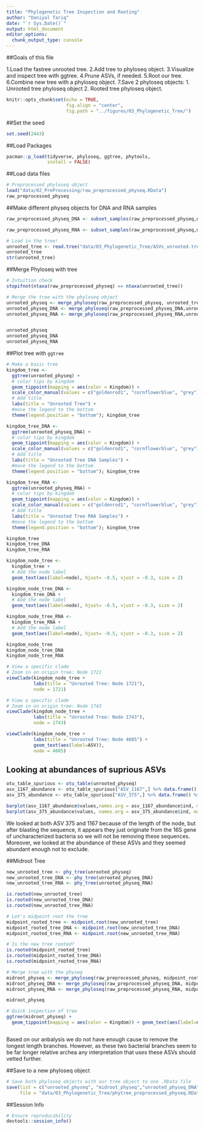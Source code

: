 ```yaml
---
title: "Phylogenetic Tree Inspection and Rooting"
author: "Daniyal Tariq"
date: "`r Sys.Date()`"
output: html_document
editor_options: 
  chunk_output_type: console
---
```

##Goals of this file

1.Load the fastree unrooted tree.
2.Add tree to phyloseq object.
3.Visualize and inspect tree with ggtree.
4.Prune ASVs, if needed.
5.Root our tree.
6.Combine new tree with a phyloseq object.
7.Save 2 phyloseq objects: 
  1. Unrooted tree phyloseq object 
  2. Rooted tree phyloseq object.

```r
knitr::opts_chunk$set(echo = TRUE,
                      fig.align = "center",
                      fig.path = "../figures/03_Phylogenetic_Tree/")
```

  
##Set the seed

```r
set.seed(2443)
```

##Load Packages

```r
pacman::p_load(tidyverse, phyloseq, ggtree, phytools,
               install = FALSE)
```

##Load data files

```r
# Preprocessed phyloseq object 
load("data/02_PreProcessing/raw_preprocessed_physeq.RData")
raw_preprocessed_physeq
```

##Make different physeq objects for DNA and RNA samples

```r

raw_preprocessed_physeq_DNA <- subset_samples(raw_preprocessed_physeq,nuc_acid_type == "DNA")

raw_preprocessed_physeq_RNA <- subset_samples(raw_preprocessed_physeq,nuc_acid_type == "RNA")

```


```r

# Load in the tree! 
unrooted_tree <- read.tree("data/03_Phylogenetic_Tree/ASVs_unrooted.tree")
unrooted_tree
str(unrooted_tree)
```

##Merge Phyloseq with tree

```r
# Intuition check 
stopifnot(ntaxa(raw_preprocessed_physeq) == ntaxa(unrooted_tree))

# Merge the tree with the phyloseq object 
unrooted_physeq <- merge_phyloseq(raw_preprocessed_physeq, unrooted_tree)
unrooted_physeq_DNA <- merge_phyloseq(raw_preprocessed_physeq_DNA,unrooted_tree)
unrooted_physeq_RNA <- merge_phyloseq(raw_preprocessed_physeq_RNA,unrooted_tree)


unrooted_physeq
unrooted_physeq_DNA
unrooted_physeq_RNA
```


##Plot tree with `ggtree`

```r
# Make a basic tree
kingdom_tree <- 
  ggtree(unrooted_physeq) + 
  # color tips by kingdom 
  geom_tippoint(mapping = aes(color = Kingdom)) + 
  scale_color_manual(values = c("goldenrod1", "cornflowerblue", "grey")) +
  # Add title 
  labs(title = "Unrooted Tree") + 
  #move the legend to the bottom 
  theme(legend.position = "bottom"); kingdom_tree

kingdom_tree_DNA <- 
  ggtree(unrooted_physeq_DNA) + 
  # color tips by kingdom 
  geom_tippoint(mapping = aes(color = Kingdom)) + 
  scale_color_manual(values = c("goldenrod1", "cornflowerblue", "grey")) +
  # Add title 
  labs(title = "Unrooted Tree DNA Samples") + 
  #move the legend to the bottom 
  theme(legend.position = "bottom"); kingdom_tree

kingdom_tree_RNA <- 
  ggtree(unrooted_physeq_RNA) + 
  # color tips by kingdom 
  geom_tippoint(mapping = aes(color = Kingdom)) + 
  scale_color_manual(values = c("goldenrod1", "cornflowerblue", "grey")) +
  # Add title 
  labs(title = "Unrooted Tree RNA Samples") + 
  #move the legend to the bottom 
  theme(legend.position = "bottom"); kingdom_tree

kingdom_tree
kingdom_tree_DNA
kingdom_tree_RNA
```

```r
kingdom_node_tree <- 
  kingdom_tree + 
  # Add the node label 
  geom_text(aes(label=node), hjust= -0.5, vjust = -0.3, size = 2)

kingdom_node_tree_DNA <- 
  kingdom_tree_DNA + 
  # Add the node label 
  geom_text(aes(label=node), hjust= -0.5, vjust = -0.3, size = 2)

kingdom_node_tree_RNA <- 
  kingdom_tree_RNA + 
  # Add the node label 
  geom_text(aes(label=node), hjust= -0.5, vjust = -0.3, size = 2)

kingdom_node_tree
kingdom_node_tree_DNA
kingdom_node_tree_RNA
```

```r
# View a specific clade 
# Zoom in on origin tree: Node 1721
viewClade(kingdom_node_tree + 
          labs(title = "Unrooted Tree: Node 1721"), 
          node = 1721)
```

```r

# View a specific clade 
# Zoom in on origin tree: Node 1743
viewClade(kingdom_node_tree + 
          labs(title = "Unrooted Tree: Node 1743"), 
          node = 1743)

```

```r
viewClade(kingdom_node_tree + 
          labs(title = "Unrooted Tree: Node 4605") + 
          geom_text(aes(label=ASV)), 
          node = 4605)
```

## Looking at abundances of suprious ASVs
```r

otu_table_spurious <- otu_table(unrooted_physeq)
asv_1167_abundance <- otu_table_spurious["ASV_1167",] %>% data.frame() %>% stack() %>% filter(values > 0)
asv_375_abundance <- otu_table_spurious["ASV_375",] %>% data.frame() %>% stack() %>% filter(values > 0)

barplot(asv_1167_abundance$values,names.arg = asv_1167_abundance$ind, main = "Abdundance of asv 1167 across samples",ylab="abundance",col="blue",las=2)
barplot(asv_375_abundance$values, names.arg = asv_375_abundance$ind, main = "Abdundance of asv 375 across samples",ylab="abundance",col="blue",las=2)
```

We looked at both ASV 375 and 1167 because of the length of the node, but after blasting the sequence, it appears they just originate from the 16S gene of uncharacterized bacteria so we will not be removing these sequences. Moreover, we looked at the abundance of these ASVs and they seemed abundant enough not to exclude.

##Midroot Tree

```r
new_unrooted_tree <- phy_tree(unrooted_physeq)
new_unrooted_tree_DNA <- phy_tree(unrooted_physeq_DNA)
new_unrooted_tree_RNA <- phy_tree(unrooted_physeq_RNA)

is.rooted(new_unrooted_tree)
is.rooted(new_unrooted_tree_DNA)
is.rooted(new_unrooted_tree_RNA)
```

```r
# Let's midpoint root the tree
midpoint_rooted_tree <- midpoint.root(new_unrooted_tree)
midpoint_rooted_tree_DNA <- midpoint.root(new_unrooted_tree_DNA)
midpoint_rooted_tree_RNA <- midpoint.root(new_unrooted_tree_RNA)

# Is the new tree rooted?
is.rooted(midpoint_rooted_tree)
is.rooted(midpoint_rooted_tree_DNA)
is.rooted(midpoint_rooted_tree_RNA)
```

```r

# Merge tree with the physeq
midroot_physeq <- merge_phyloseq(raw_preprocessed_physeq, midpoint_rooted_tree)
midroot_physeq_DNA <- merge_phyloseq(raw_preprocessed_physeq_DNA, midpoint_rooted_tree_DNA)
midroot_physeq_RNA <- merge_phyloseq(raw_preprocessed_physeq_RNA, midpoint_rooted_tree_RNA)

```

```r
midroot_physeq

# Quick inspection of tree 
ggtree(midroot_physeq) + 
  geom_tippoint(mapping = aes(color = Kingdom)) + geom_text(aes(label=node), hjust= -0.5, vjust = -0.3, size = 2)



```

Based on our anbalysis we do not have enough cause to remove the longest length branches. However, as these two bacterial branches seem to be far longer relative archea any interpretation that uses these ASVs should vetted further. 

##Save to a new phyloseq object

```r
# Save both phyloseq objects with our tree object to one .RData file 
save(list = c("unrooted_physeq", "midroot_physeq","unrooted_physeq_DNA","midroot_physeq_DNA","unrooted_physeq_RNA","midroot_physeq_RNA"),
     file = "data/03_Phylogenetic_Tree/phytree_preprocessed_physeq.RData")


```

##Session Info

```r

# Ensure reproducibility 
devtools::session_info()

```

